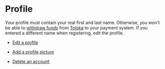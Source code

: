 # Profile

Your profile must contain your real first and last name. Otherwise, you won't be able to [withdraw funds](../pay/about) from [Toloka](https://toloka.ai/tolokers/en/) to your payment system. If you entered a different name when registering, edit the profile.

- [Edit a profile](#edit)

- [Add a profile picture](#avatar)

- [Delete an account](#delete)

